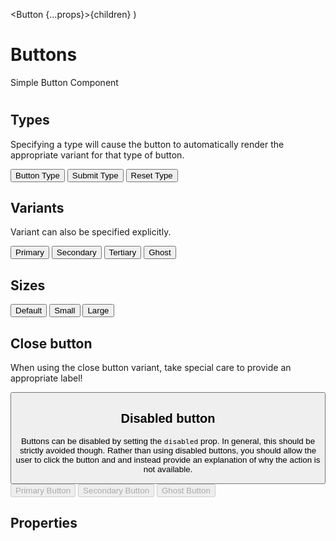 
  <Button {...props}>{children}</Button>
)

<Meta of={ButtonStories} />

# Buttons

Simple Button Component

<Story of={ButtonStories.Button} />

#

## Types

Specifying a type will cause the button to automatically render the appropriate variant for that type of button.

<Canvas>
  <Button type="button">Button Type</Button>
  <Button type="submit">Submit Type</Button>
  <Button type="reset">Reset Type</Button>
</Canvas>

## Variants

Variant can also be specified explicitly.

<Canvas>
  <Button variant="primary">Primary</Button>
  <Button variant="secondary">Secondary</Button>
  <Button variant="tertiary">Tertiary</Button>
  <Button variant="ghost">Ghost</Button>
</Canvas>

## Sizes

<Canvas>
  <Button>Default</Button>
  <Button size="small">Small</Button>
  <Button size="large">Large</Button>
</Canvas>

## Close button

When using the close button variant, take special care to provide an appropriate label!

<Canvas>
  <Button variant="close" aria-label="Close" />
</Canvas>

## Disabled button

Buttons can be disabled by setting the `disabled` prop. In general, this should be strictly
avoided though. Rather than using disabled buttons, you should allow the user to click the
button and and instead provide an explanation of why the action is not available.

<Canvas>
  <Button variant="primary" disabled>
    Primary Button
  </Button>

  <Button variant="secondary" disabled>
    Secondary Button
  </Button>

  <Button variant="ghost" disabled>
    Ghost Button
  </Button>
</Canvas>

## Properties

<Controls />

